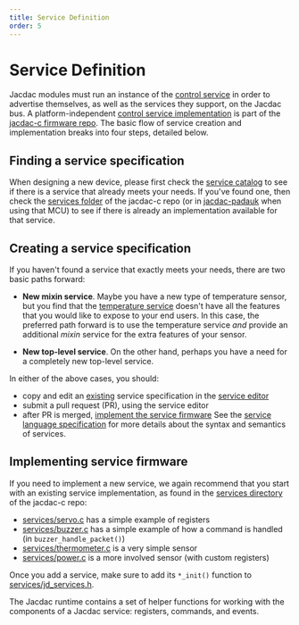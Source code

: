 ```yaml
---
title: Service Definition
order: 5
---
```


# Service Definition

Jacdac modules must run an instance of the [control service](/services/control) in order to
advertise themselves, as well as the services they support, on the Jacdac bus. A platform-independent
[control service implementation](https://github.com/microsoft/jacdac-c/blob/main/source/jd_control.c) 
is part of the [jacdac-c firmware repo](https://github.com/microsoft/jacdac-c). The basic flow of service 
creation and implementation breaks into four steps, detailed below.

## Finding a service specification

When designing a new device, please first check the [service catalog](/services) to see if there is
a service that already meets your needs.  If you've found one, then check the
[services folder](https://github.com/microsoft/jacdac-c/tree/main/services) of the jacdac-c repo
(or in [jacdac-padauk](https://github.com/microsoft/jacdac-padauk/tree/main/services) when using that MCU)
to see if there is already an implementation available for that service. 

## Creating a service specification

If you haven't found a service that exactly meets your needs, there are two basic 
paths forward: 

* **New mixin service**. Maybe you have a new type of temperature sensor, but you find that
the [temperature service](/services/temperature/) doesn't have all the features
that you would like to expose to your end users. In this case, the preferred path forward is 
to use the temperature service *and* provide an additional *mixin* service for the extra
features of your sensor.

* **New top-level service**. On the other hand, perhaps you have a need for a completely
new top-level service. 

In either of the above cases, you should:
- copy and edit an [existing](https://github.com/microsoft/jacdac/tree/main/services)
  service specification in the [service editor](/tools/service-editor/)
- submit a pull request (PR), using the service editor
- after PR is merged, [implement the service firmware](#implementing-service-firmware)
See the [service language specification](/reference/service-specification/) 
for more details about the syntax and semantics of services. 

## Implementing service firmware

If you need to implement a new service, we again recommend that you start with an existing service
implementation, as found in the [services directory](https://github.com/microsoft/jacdac-c/tree/main/services)
of the jacdac-c repo:
* [services/servo.c](https://github.com/microsoft/jacdac-c/tree/main/services/servo.c) has a simple example of registers
* [services/buzzer.c](https://github.com/microsoft/jacdac-c/tree/main/services/buzzer.c) has a simple example of how a command is handled (in `buzzer_handle_packet()`)
* [services/thermometer.c](https://github.com/microsoft/jacdac-c/tree/main/services/thermometer.c) is a very simple sensor
* [services/power.c](https://github.com/microsoft/jacdac-c/tree/main/services/power.c) is a more involved sensor (with custom registers)

Once you add a service, make sure to add its `*_init()` function to 
[services/jd_services.h](https://github.com/microsoft/jacdac-c/tree/main/services/jd_services.h).

The Jacdac runtime contains a set of helper functions for working with the
components of a Jacdac service: registers, commands, and events.
